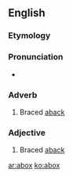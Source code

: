 ==English==

===Etymology===
{{prefix|a|box|t2=boxhaul|lang=en}}

===Pronunciation===
* {{a|US}} {{IPA|/əˈbɑks/|lang=en}}

===Adverb===
{{en-adv|-}}

# {{context|nautical|lang=en}} Braced [[aback]]

===Adjective===
{{en-adj|-}}

# {{context|nautical|lang=en}} Braced [[aback]]

[[ar:abox]]
[[ko:abox]]